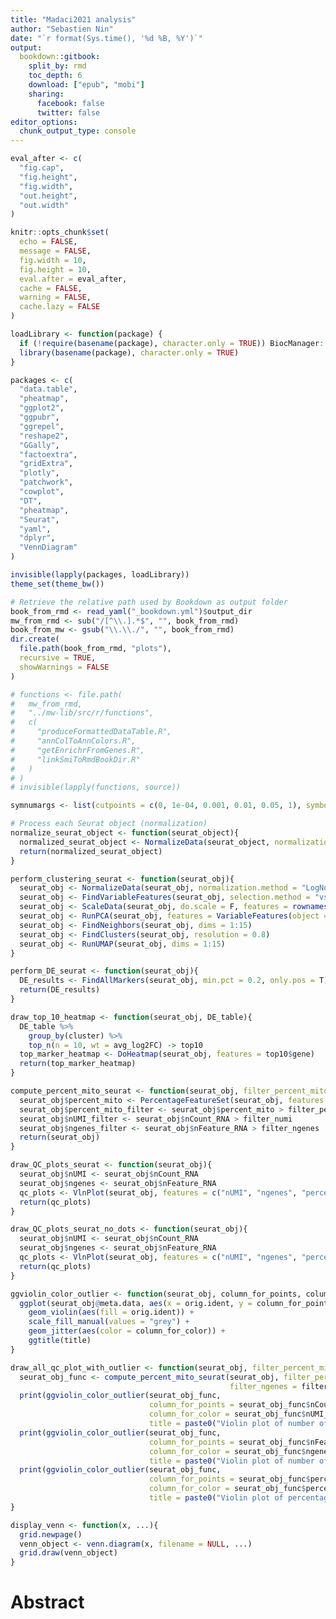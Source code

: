 ```yaml
---
title: "Madaci2021 analysis"
author: "Sebastien Nin" 
date: "`r format(Sys.time(), '%d %B, %Y')`"
output:
  bookdown::gitbook:
    split_by: rmd 
    toc_depth: 6
    download: ["epub", "mobi"]
    sharing:
      facebook: false
      twitter: false
editor_options: 
  chunk_output_type: console
---
```


```r
eval_after <- c(
  "fig.cap",
  "fig.height",
  "fig.width",
  "out.height",
  "out.width"
)

knitr::opts_chunk$set(
  echo = FALSE,
  message = FALSE,
  fig.width = 10,
  fig.height = 10,
  eval.after = eval_after,
  cache = FALSE,
  warning = FALSE,
  cache.lazy = FALSE
)
```

```r
loadLibrary <- function(package) {
  if (!require(basename(package), character.only = TRUE)) BiocManager::install(package, update = FALSE)
  library(basename(package), character.only = TRUE)
}

packages <- c(
  "data.table",
  "pheatmap",
  "ggplot2",
  "ggpubr",
  "ggrepel",
  "reshape2",
  "GGally",
  "factoextra",
  "gridExtra",
  "plotly",
  "patchwork",
  "cowplot",
  "DT",
  "pheatmap",
  "Seurat",
  "yaml",
  "dplyr",
  "VennDiagram"
)

invisible(lapply(packages, loadLibrary))
theme_set(theme_bw())
```

```r
# Retrieve the relative path used by Bookdown as output folder
book_from_rmd <- read_yaml("_bookdown.yml")$output_dir
mw_from_rmd <- sub("/[^\\.].*$", "", book_from_rmd)
book_from_mw <- gsub("\\.\\./", "", book_from_rmd)
dir.create(
  file.path(book_from_rmd, "plots"),
  recursive = TRUE,
  showWarnings = FALSE
)

# functions <- file.path(
#   mw_from_rmd,
#   "../mw-lib/src/r/functions",
#   c(
#     "produceFormattedDataTable.R",
#     "annColToAnnColors.R",
#     "getEnrichrFromGenes.R",
#     "linkSmiToRmdBookDir.R"
#   )
# )
# invisible(lapply(functions, source))
```

```r
symnumargs <- list(cutpoints = c(0, 1e-04, 0.001, 0.01, 0.05, 1), symbols = c("∗∗∗∗", "∗∗∗", "∗∗", "∗", "ns"))
```

```r
# Process each Seurat object (normalization)
normalize_seurat_object <- function(seurat_object){
  normalized_seurat_object <- NormalizeData(seurat_object, normalization.method = "LogNormalize", scale.factor = 10000)
  return(normalized_seurat_object)
}

perform_clustering_seurat <- function(seurat_obj){
  seurat_obj <- NormalizeData(seurat_obj, normalization.method = "LogNormalize", scale.factor = 10000)
  seurat_obj <- FindVariableFeatures(seurat_obj, selection.method = "vst", nfeatures = 2000)
  seurat_obj <- ScaleData(seurat_obj, do.scale = F, features = rownames(seurat_obj))
  seurat_obj <- RunPCA(seurat_obj, features = VariableFeatures(object = seurat_obj))
  seurat_obj <- FindNeighbors(seurat_obj, dims = 1:15)
  seurat_obj <- FindClusters(seurat_obj, resolution = 0.8)
  seurat_obj <- RunUMAP(seurat_obj, dims = 1:15)
}

perform_DE_seurat <- function(seurat_obj){
  DE_results <- FindAllMarkers(seurat_obj, min.pct = 0.2, only.pos = T)
  return(DE_results)
}

draw_top_10_heatmap <- function(seurat_obj, DE_table){
  DE_table %>%
    group_by(cluster) %>%
    top_n(n = 10, wt = avg_log2FC) -> top10
  top_marker_heatmap <- DoHeatmap(seurat_obj, features = top10$gene)
  return(top_marker_heatmap)
}

compute_percent_mito_seurat <- function(seurat_obj, filter_percent_mito= 25, filter_ngenes = 2000, filter_numi = 4000){
  seurat_obj$percent_mito <- PercentageFeatureSet(seurat_obj, features = grep("^MT-", rownames(seurat_obj@assays$RNA@data)))
  seurat_obj$percent_mito_filter <- seurat_obj$percent_mito > filter_percent_mito
  seurat_obj$nUMI_filter <- seurat_obj$nCount_RNA > filter_numi
  seurat_obj$ngenes_filter <- seurat_obj$nFeature_RNA > filter_ngenes
  return(seurat_obj)
}

draw_QC_plots_seurat <- function(seurat_obj){
  seurat_obj$nUMI <- seurat_obj$nCount_RNA
  seurat_obj$ngenes <- seurat_obj$nFeature_RNA
  qc_plots <- VlnPlot(seurat_obj, features = c("nUMI", "ngenes", "percent_mito"))
  return(qc_plots)
}

draw_QC_plots_seurat_no_dots <- function(seurat_obj){
  seurat_obj$nUMI <- seurat_obj$nCount_RNA
  seurat_obj$ngenes <- seurat_obj$nFeature_RNA
  qc_plots <- VlnPlot(seurat_obj, features = c("nUMI", "ngenes", "percent_mito"), pt.size = 0)
  return(qc_plots)
}

ggviolin_color_outlier <- function(seurat_obj, column_for_points, column_for_color, title = "Violin plot"){
  ggplot(seurat_obj@meta.data, aes(x = orig.ident, y = column_for_points)) + 
    geom_violin(aes(fill = orig.ident)) + 
    scale_fill_manual(values = "grey") + 
    geom_jitter(aes(color = column_for_color)) + 
    ggtitle(title)
}

draw_all_qc_plot_with_outlier <- function(seurat_obj, filter_percent_mito= 25, filter_ngenes = 2000, filter_numi = 4000){
  seurat_obj_func <- compute_percent_mito_seurat(seurat_obj, filter_percent_mito = filter_percent_mito, 
                                                 filter_ngenes = filter_ngenes, filter_numi = filter_numi)
  print(ggviolin_color_outlier(seurat_obj_func, 
                               column_for_points = seurat_obj_func$nCount_RNA, 
                               column_for_color = seurat_obj_func$nUMI_filter, 
                               title = paste0("Violin plot of number of UMI, blue dot represent outliers that will be removed")))
  print(ggviolin_color_outlier(seurat_obj_func, 
                               column_for_points = seurat_obj_func$nFeature_RNA, 
                               column_for_color = seurat_obj_func$ngenes_filter, 
                               title = paste0("Violin plot of number of genes, blue dot represent outliers that will be removed")))
  print(ggviolin_color_outlier(seurat_obj_func, 
                               column_for_points = seurat_obj_func$percent_mito, 
                               column_for_color = seurat_obj_func$percent_mito_filter, 
                               title = paste0("Violin plot of percentage of mitochondrial genes, blue dot represent outliers that will be removed")))
}

display_venn <- function(x, ...){
  grid.newpage()
  venn_object <- venn.diagram(x, filename = NULL, ...)
  grid.draw(venn_object)
}
```
# Abstract


